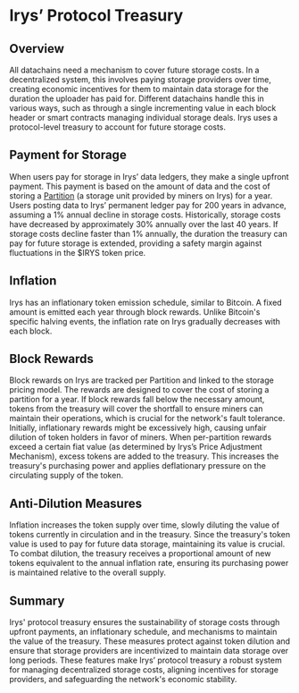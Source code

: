 
# Irys’ Protocol Treasury

<div className="w-full flex justify-center">
	<div className="w-full md:w-2/3">
		<SimpleRiveViewer
			src="/diagrams/components/irys-docs-protocol-treasury.riv"
			width={1920}
			height={1080}
			stateMachine="Protocol-Treasury"
		/>
	</div>
</div>

## Overview

All datachains need a mechanism to cover future storage costs. In a decentralized system, this involves paying storage providers over time, creating economic incentives for them to maintain data storage for the duration the uploader has paid for.
Different datachains handle this in various ways, such as through a single incrementing value in each block header or smart contracts managing individual storage deals. Irys uses a protocol-level treasury to account for future storage costs.

## Payment for Storage

When users pay for storage in Irys’ data ledgers, they make a single upfront payment. This payment is based on the amount of data and the cost of storing a [Partition](/protocol/partitions) (a storage unit provided by miners on Irys) for a year. Users posting data to Irys’ permanent ledger pay for 200 years in advance, assuming a 1% annual decline in storage costs. Historically, storage costs have decreased by approximately 30% annually over the last 40 years. If storage costs decline faster than 1% annually, the duration the treasury can pay for future storage is extended, providing a safety margin against fluctuations in the $IRYS token price.

## Inflation

Irys has an inflationary token emission schedule, similar to Bitcoin. A fixed amount is emitted each year through block rewards. Unlike Bitcoin's specific halving events, the inflation rate on Irys gradually decreases with each block.

## Block Rewards

Block rewards on Irys are tracked per Partition and linked to the storage pricing model. The rewards are designed to cover the cost of storing a partition for a year. If block rewards fall below the necessary amount, tokens from the treasury will cover the shortfall to ensure miners can maintain their operations, which is crucial for the network's fault tolerance.
Initially, inflationary rewards might be excessively high, causing unfair dilution of token holders in favor of miners. When per-partition rewards exceed a certain fiat value (as determined by Irys’s Price Adjustment Mechanism), excess tokens are added to the treasury. This increases the treasury's purchasing power and applies deflationary pressure on the circulating supply of the token.

## Anti-Dilution Measures

Inflation increases the token supply over time, slowly diluting the value of tokens currently in circulation and in the treasury. Since the treasury's token value is used to pay for future data storage, maintaining its value is crucial. To combat dilution, the treasury receives a proportional amount of new tokens equivalent to the annual inflation rate, ensuring its purchasing power is maintained relative to the overall supply.

## Summary

Irys' protocol treasury ensures the sustainability of storage costs through upfront payments, an inflationary schedule, and mechanisms to maintain the value of the treasury. These measures protect against token dilution and ensure that storage providers are incentivized to maintain data storage over long periods.
These features make Irys’ protocol treasury a robust system for managing decentralized storage costs, aligning incentives for storage providers, and safeguarding the network's economic stability.
